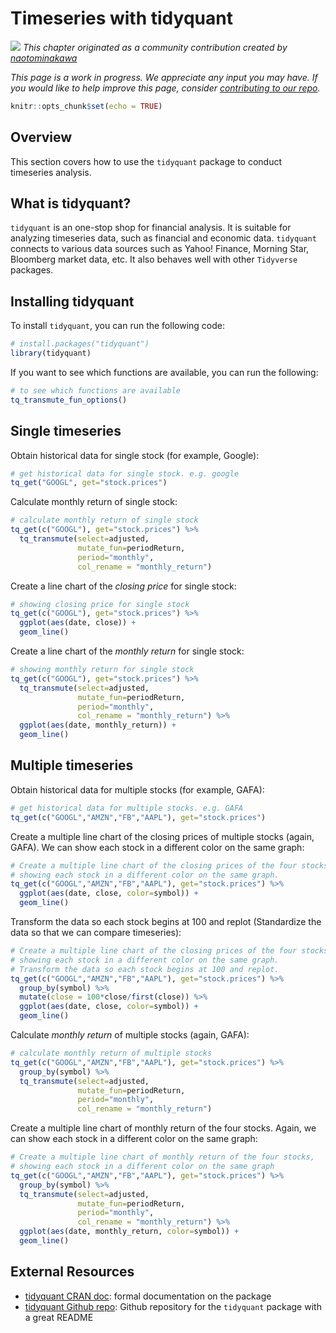 # Timeseries with tidyquant {#tidyquant}

![](images/banners/banner_tidyquant.png)
*This chapter originated as a community contribution created by [	naotominakawa](https://github.com/naotominakawa){target="_blank"}*

*This page is a work in progress. We appreciate any input you may have. If you would like to help improve this page, consider [contributing to our repo](contribute.html).*

```r
knitr::opts_chunk$set(echo = TRUE)
```

## Overview
This section covers how to use the `tidyquant` package to conduct timeseries analysis.

## What is tidyquant?

`tidyquant` is an one-stop shop for financial analysis. It is suitable for analyzing timeseries data, such as financial and economic data. `tidyquant` connects to various data sources such as Yahoo! Finance, Morning Star, Bloomberg market data, etc. It also behaves well with other `Tidyverse` packages.

## Installing tidyquant
To install `tidyquant`, you can run the following code:
```r
# install.packages("tidyquant")
library(tidyquant)
```

If you want to see which functions are available, you can run the following:
```r
# to see which functions are available
tq_transmute_fun_options()
```

## Single timeseries
Obtain historical data for single stock (for example, Google):
```r
# get historical data for single stock. e.g. google
tq_get("GOOGL", get="stock.prices")
```

Calculate monthly return of single stock:
```r
# calculate monthly return of single stock
tq_get(c("GOOGL"), get="stock.prices") %>%
  tq_transmute(select=adjusted,
               mutate_fun=periodReturn,
               period="monthly",
               col_rename = "monthly_return")
```

Create a line chart of the *closing price* for single stock:
```r
# showing closing price for single stock
tq_get(c("GOOGL"), get="stock.prices") %>%
  ggplot(aes(date, close)) +
  geom_line()
```

Create a line chart of the *monthly return* for single stock:
```r
# showing monthly return for single stock
tq_get(c("GOOGL"), get="stock.prices") %>%
  tq_transmute(select=adjusted,
               mutate_fun=periodReturn,
               period="monthly",
               col_rename = "monthly_return") %>%
  ggplot(aes(date, monthly_return)) +
  geom_line()
```

## Multiple timeseries
Obtain historical data for multiple stocks (for example, GAFA):
```r
# get historical data for multiple stocks. e.g. GAFA
tq_get(c("GOOGL","AMZN","FB","AAPL"), get="stock.prices")
```

Create a multiple line chart of the closing prices of multiple stocks (again, GAFA). We can show each stock in a different color on the same graph:
```r
# Create a multiple line chart of the closing prices of the four stocks,
# showing each stock in a different color on the same graph.
tq_get(c("GOOGL","AMZN","FB","AAPL"), get="stock.prices") %>%
  ggplot(aes(date, close, color=symbol)) +
  geom_line()
```

Transform the data so each stock begins at 100 and replot (Standardize the data so that we can compare timeseries):
```r
# Create a multiple line chart of the closing prices of the four stocks,
# showing each stock in a different color on the same graph.
# Transform the data so each stock begins at 100 and replot.
tq_get(c("GOOGL","AMZN","FB","AAPL"), get="stock.prices") %>%
  group_by(symbol) %>%
  mutate(close = 100*close/first(close)) %>%
  ggplot(aes(date, close, color=symbol)) +
  geom_line()
```

Calculate *monthly return* of multiple stocks (again, GAFA):
```r
# calculate monthly return of multiple stocks
tq_get(c("GOOGL","AMZN","FB","AAPL"), get="stock.prices") %>%
  group_by(symbol) %>%
  tq_transmute(select=adjusted,
               mutate_fun=periodReturn,
               period="monthly",
               col_rename = "monthly_return")
```

Create a multiple line chart of monthly return of the four stocks. Again, we can show each stock in a different color on the same graph:
```r
# Create a multiple line chart of monthly return of the four stocks,
# showing each stock in a different color on the same graph
tq_get(c("GOOGL","AMZN","FB","AAPL"), get="stock.prices") %>%
  group_by(symbol) %>%
  tq_transmute(select=adjusted,
               mutate_fun=periodReturn,
               period="monthly",
               col_rename = "monthly_return") %>%
  ggplot(aes(date, monthly_return, color=symbol)) +
  geom_line()
```

## External Resources
- [tidyquant CRAN doc](https://cran.r-project.org/web/packages/tidyquant/vignettes/TQ00-introduction-to-tidyquant.html){target="_blank"}: formal documentation on the package
- [tidyquant Github repo](https://github.com/business-science/tidyquant){target="_blank"}: Github repository for the `tidyquant` package with a great README